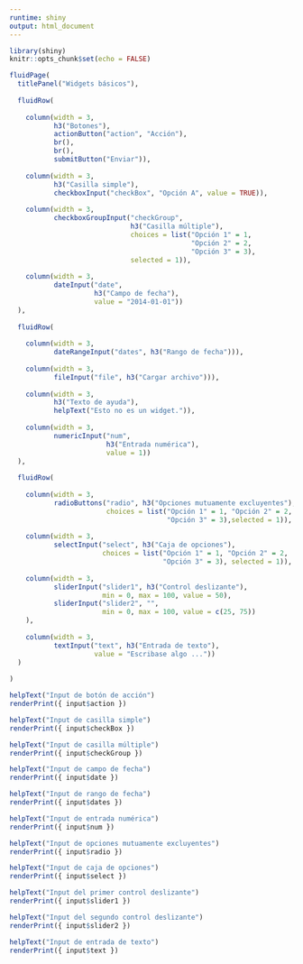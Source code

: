 ```yaml
---
runtime: shiny
output: html_document
---
```


```r
library(shiny)
knitr::opts_chunk$set(echo = FALSE)
```

```r
fluidPage(
  titlePanel("Widgets básicos"),
  
  fluidRow(
    
    column(width = 3,
           h3("Botones"),
           actionButton("action", "Acción"),
           br(),
           br(), 
           submitButton("Enviar")),
    
    column(width = 3,
           h3("Casilla simple"),
           checkboxInput("checkBox", "Opción A", value = TRUE)),
    
    column(width = 3, 
           checkboxGroupInput("checkGroup", 
                              h3("Casilla múltiple"), 
                              choices = list("Opción 1" = 1, 
                                             "Opción 2" = 2, 
                                             "Opción 3" = 3),
                              selected = 1)),
    
    column(width = 3, 
           dateInput("date", 
                     h3("Campo de fecha"), 
                     value = "2014-01-01"))   
  ),
  
  fluidRow(
    
    column(width = 3,
           dateRangeInput("dates", h3("Rango de fecha"))),
    
    column(width = 3,
           fileInput("file", h3("Cargar archivo"))),
    
    column(width = 3, 
           h3("Texto de ayuda"),
           helpText("Esto no es un widget.")),
    
    column(width = 3, 
           numericInput("num", 
                        h3("Entrada numérica"), 
                        value = 1))   
  ),
  
  fluidRow(
    
    column(width = 3,
           radioButtons("radio", h3("Opciones mutuamente excluyentes"),
                        choices = list("Opción 1" = 1, "Opción 2" = 2,
                                       "Opción 3" = 3),selected = 1)),
    
    column(width = 3,
           selectInput("select", h3("Caja de opciones"), 
                       choices = list("Opción 1" = 1, "Opción 2" = 2,
                                      "Opción 3" = 3), selected = 1)),
    
    column(width = 3, 
           sliderInput("slider1", h3("Control deslizante"),
                       min = 0, max = 100, value = 50),
           sliderInput("slider2", "",
                       min = 0, max = 100, value = c(25, 75))
    ),
    
    column(width = 3, 
           textInput("text", h3("Entrada de texto"), 
                     value = "Escribase algo ..."))   
  )
  
)
```

```r
helpText("Input de botón de acción")
renderPrint({ input$action })

helpText("Input de casilla simple")
renderPrint({ input$checkBox })

helpText("Input de casilla múltiple")
renderPrint({ input$checkGroup })

helpText("Input de campo de fecha")
renderPrint({ input$date })

helpText("Input de rango de fecha")
renderPrint({ input$dates })

helpText("Input de entrada numérica")
renderPrint({ input$num })

helpText("Input de opciones mutuamente excluyentes")
renderPrint({ input$radio })

helpText("Input de caja de opciones")
renderPrint({ input$select })

helpText("Input del primer control deslizante")
renderPrint({ input$slider1 })

helpText("Input del segundo control deslizante")
renderPrint({ input$slider2 })

helpText("Input de entrada de texto")
renderPrint({ input$text })
```